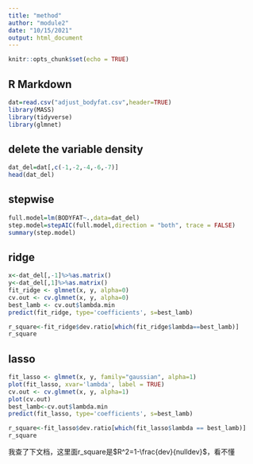 ```yaml
---
title: "method"
author: "module2"
date: "10/15/2021"
output: html_document
---
```


```r
knitr::opts_chunk$set(echo = TRUE)
```

## R Markdown

```r
dat=read.csv("adjust_bodyfat.csv",header=TRUE)
library(MASS)
library(tidyverse)
library(glmnet)

```

## delete the variable density

```r
dat_del=dat[,c(-1,-2,-4,-6,-7)]
head(dat_del)
```

## stepwise

```r
full.model=lm(BODYFAT~.,data=dat_del)
step.model=stepAIC(full.model,direction = "both", trace = FALSE)
summary(step.model)
```

## ridge

```r

x<-dat_del[,-1]%>%as.matrix()
y<-dat_del[,1]%>%as.matrix()
fit_ridge <- glmnet(x, y, alpha=0)
cv.out <- cv.glmnet(x, y, alpha=0)
best_lamb <- cv.out$lambda.min
predict(fit_ridge, type='coefficients', s=best_lamb)
```


```r
r_square<-fit_ridge$dev.ratio[which(fit_ridge$lambda==best_lamb)]
r_square
```

## lasso

```r
fit_lasso <- glmnet(x, y, family="gaussian", alpha=1)
plot(fit_lasso, xvar='lambda', label = TRUE)
cv.out <- cv.glmnet(x, y, alpha=1)
plot(cv.out)
best_lamb<-cv.out$lambda.min
predict(fit_lasso, type='coefficients', s=best_lamb)
```

```r
r_square<-fit_lasso$dev.ratio[which(fit_lasso$lambda == best_lamb)]
r_square
```

我查了下文档，这里面r_square是$R^2=1-\frac{dev}{nulldev}$，看不懂

